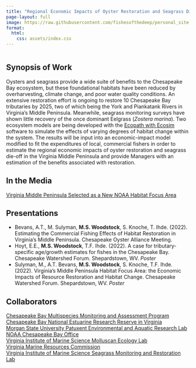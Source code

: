 ```yaml
---
title: "Regional Economic Impacts of Oyster Restoration and Seagrass Die-off In Virginia's Middle Peninsula"
page-layout: full
image: https://raw.githubusercontent.com/fishesofthedeep/personal_site.github.io/main/Project_images/oysters.png
format:
  html:
    css: assets/index.css
---
```


::: {.main style="width:100%; float: left;"}


## Synopsis of Work
Oysters and seagrass provide a wide suite of benefits to the Chesapeake Bay ecosystem, but these foundational habitats have been reduced by overharvesting, climate change, and poor water quality conditions. An extensive restoration effort is ongoing to restore 10 Chesapeake Bay tributaries by 2025, two of which being the York and Piankatank Rivers in Virginia's Middle Peninsula. Meanwhile, seagrass monitoring surveys have shown little recovery of the once dominant Eelgrass (<i>Zostera marina</i>). Two ecosystem models are being developed with the [Ecopath with Ecosim](www.ecopath.org) software to simulate the effects of varying degrees of habitat change within the system. The results will be input into an economic-impact model modified to fit the  expenditures of local, commercial fishers in order to estimate the regional economic impacts of oyster restoration and seagrass die-off in the Virginia Middle Peninsula and provide Managers with an estimation of the benefits associated with restoration.


## In the Media
[Virginia Middle Peninsula Selected as a New NOAA Habitat Focus Area](https://www.fisheries.noaa.gov/feature-story/virginias-middle-peninsula-newest-noaa-habitat-focus-area)


## Presentations
* Bevans, A.T., M. Sulyman, **M.S. Woodstock**, S. Knoche, T. Ihde. (2022). Estimating the Commercial Fishing Effects of Habitat Restoration in Virginia’s Middle Peninsula. Chesapeake Oyster Alliance Meeting. 
* Hoyt, E.E., **M.S. Woodstock**, T.F. Ihde. (2022). A case for tributary-specific age/growth estimates for fishes in the Chesapeake Bay. Chesapeake Watershed Forum. Shepardstown, WV. <i>Poster</i>
* Sulyman, M., A.T. Bevans, **M.S. Woodstock**, S. Knoche, T.F. Ihde. (2022). Virginia’s Middle Peninsula Habitat Focus Area: the Economic Impacts of Resource Restoration and Habitat Change. Chesapeake Watershed Forum. Shepardstown, WV. <i>Poster</i>


## Collaborators
[Chesapeake Bay Multispecies Monitoring and Assessment Program](https://www.vims.edu/research/departments/fisheries/programs/mrg_oldwebsite/chesmmap/index.php)<br>
[Chesapeake Bay National Estuarine Research Reserve in Virginia](https://www.vims.edu/cbnerr/index.php)<br>
[Morgan State University Patuxent Environmental and Aquatic Research Lab](https://www.morgan.edu/pearl)<br>
[NOAA Chesapeake Bay Office](https://www.fisheries.noaa.gov/contact-directory/noaa-chesapeake-bay-office)<br>
[Virginia Institute of Marine Science Molluscan Ecology Lab](https://www.vims.edu/research/units/labgroups/molluscan_ecology/)<br>
[Virginia Marine Resources Commission](https://mrc.virginia.gov)<br>
[Virginia Institute of Marine Science Seagrass Monitoring and Restoration Lab](https://www.vims.edu/research/units/programs/sav1/restoration/index.php)

:::

